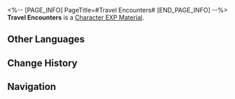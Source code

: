 <%-- [PAGE_INFO]
PageTitle=#Travel Encounters#
[END_PAGE_INFO] --%>
{{Item Infobox
|id          = 211
|image       = Item Travel Encounters.png{{subst:void|<!--$UPLOAD:<<SpriteOutput/ItemFigures/211.png>-<Item Travel Encounters.png>-<Item Icons>>-->}}
|type        = Character EXP Material
|invCategory = Upgrade Materials
|rarity      = 2
|effect      = 
|description = Experience material for characters. Provides 1000 Character EXP.
|source1     = [[Calyx (Golden): Bud of Memories (Outlying Snow Plains)]]
|source2     = [[Calyx (Golden): Bud of Memories (Cloudford)]]
|source3     = [[Calyx (Golden): Bud of Memories (Dream's Edge)]]
|source4     = [[Assignment]] rewards
}}
{{Description|A travel diary with messy handwriting and random content. It's not of much use to you.<br /><br />''"Dan Heng, hurry up and finish reading it so you can throw it away."''}}
'''Travel Encounters''' is a [[Character EXP Material]].

==Other Languages==
{{Other Languages
|en   = Travel Encounters
|zhs  = 旅情见闻
|zht  = 旅情見聞
|ja   = 旅の見聞
|ko   = 여행 견문
|es   = Noticias del viaje
|fr   = Rencontres de voyage
|ru   = Встречи в путешествиях
|th   = ความรู้จากการเดินทาง
|vi   = Kiến Thức Du Hành
|de   = Reisebegegnungen
|id   = Travel Encounters
|pt   = Encontros de Viagens
}}

==Change History==
{{Change History|1.0}}

==Navigation==
{{Upgrade Material Navbox}}